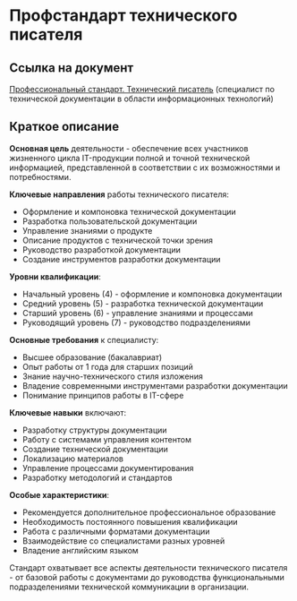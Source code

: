 # Профстандарт технического писателя

## Ссылка на документ

[Профессиональный стандарт. Технический писатель](https://drive.google.com/file/d/1gwSUh49WDVpq53OCH7izSK1l33l2QziS/view?usp=sharing) (специалист по технической документации в области информационных технологий)

## Краткое описание

**Основная цель** деятельности - обеспечение всех участников жизненного цикла IT-продукции полной и точной технической информацией, представленной в соответствии с их возможностями и потребностями.

**Ключевые направления** работы технического писателя:
* Оформление и компоновка технической документации
* Разработка пользовательской документации
* Управление знаниями о продукте
* Описание продуктов с технической точки зрения
* Руководство разработкой документации
* Создание инструментов разработки документации

**Уровни квалификации**:
* Начальный уровень (4) - оформление и компоновка документации
* Средний уровень (5) - разработка технической документации
* Старший уровень (6) - управление знаниями и процессами
* Руководящий уровень (7) - руководство подразделениями

**Основные требования** к специалисту:
* Высшее образование (бакалавриат)
* Опыт работы от 1 года для старших позиций
* Знание научно-технического стиля изложения
* Владение современными инструментами разработки документации
* Понимание принципов работы в IT-сфере

**Ключевые навыки** включают:
* Разработку структуры документации
* Работу с системами управления контентом
* Создание технической документации
* Локализацию материалов
* Управление процессами документирования
* Разработку методологий и стандартов

**Особые характеристики**:
* Рекомендуется дополнительное профессиональное образование
* Необходимость постоянного повышения квалификации
* Работа с различными форматами документации
* Взаимодействие со специалистами разных уровней
* Владение английским языком

Стандарт охватывает все аспекты деятельности технического писателя - от базовой работы с документами до руководства функциональными подразделениями технической коммуникации в организации.